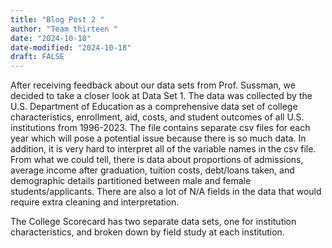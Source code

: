 ```yaml
---
title: "Blog Post 2 "
author: "Team thirteen "
date: "2024-10-18"
date-modified: "2024-10-18"
draft: FALSE
---
```


After receiving feedback about our data sets from Prof. Sussman, we decided to take a closer look at Data Set 1. The data was collected by the U.S. Department of Education as a comprehensive data set of college characteristics, enrollment, aid, costs, and student outcomes of all U.S. institutions from 1996-2023. The file contains separate csv files for each year which will pose a potential issue because there is so much data. In addition, it is very hard to interpret all of the variable names in the csv file. From what we could tell, there is data about proportions of admissions, average income after graduation, tuition costs, debt/loans taken, and demographic details partitioned between male and female students/applicants. There are also a lot of N/A fields in the data that would require extra cleaning and interpretation. 

The College Scorecard has two separate data sets, one for institution characteristics, and broken down by field study at each institution. 
